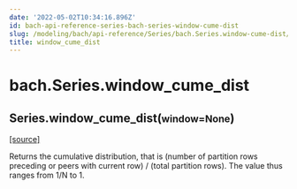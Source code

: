 ```yaml
---
date: '2022-05-02T10:34:16.896Z'
id: bach-api-reference-series-bach-series-window-cume-dist
slug: /modeling/bach/api-reference/Series/bach.Series.window-cume-dist/
title: window_cume_dist
---
```


# bach.Series.window_cume_dist

<div class="method">

<h2 class="signature-method"><span class="additional-name">Series.</span><span class="name">window_cume_dist(</span><small class="parameter-list"><span class="parameter" id="window">window=None</span></small>)</h2>


&#8203;<span class="view-source">[[source]](https://github.com/objectiv/objectiv-analytics/blob/main/bach/bach/series/series.py)</span>

<div class="content">

Returns the cumulative distribution, that is
(number of partition rows preceding or peers with current row) / (total partition rows).
The value thus ranges from 1/N to 1.


</div>

</div>
